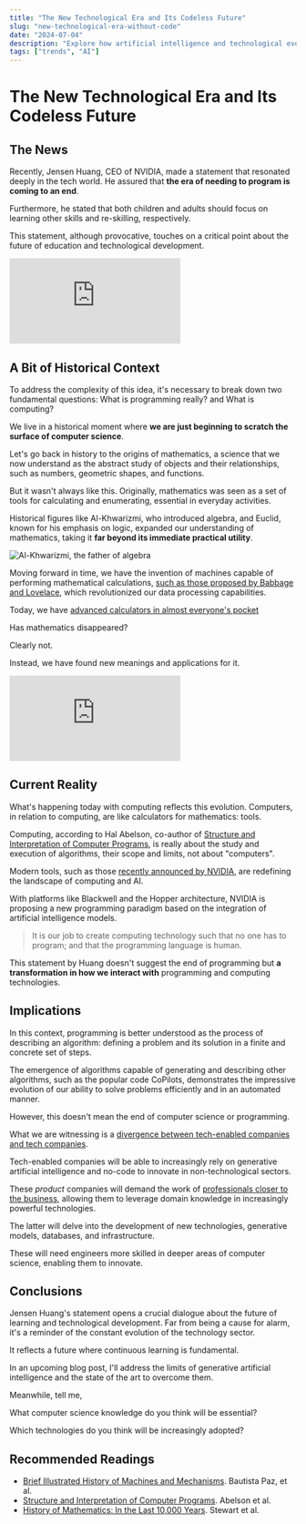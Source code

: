 ```yaml
---
title: "The New Technological Era and Its Codeless Future"
slug: "new-technological-era-without-code"
date: "2024-07-04"
description: "Explore how artificial intelligence and technological evolution are redefining programming. Discover the codeless future and its implications for education and technological development."
tags: ["trends", "AI"]
---
```


# The New Technological Era and Its Codeless Future

## The News

Recently, Jensen Huang, CEO of NVIDIA, made a statement that resonated deeply in the tech world. He assured that **the era of needing to program is coming to an end**.

Furthermore, he stated that both children and adults should focus on learning other skills and re-skilling, respectively.

This statement, although provocative, touches on a critical point about the future of education and technological development.

<div class="youtube-embed">
<iframe src="https://www.youtube.com/embed/6Lcy2N3YcIs?si=xLgR8b4-_IjE2DAY" title="YouTube video player" frameborder="0" allow="accelerometer; autoplay; clipboard-write; encrypted-media; gyroscope; picture-in-picture; web-share" referrerpolicy="strict-origin-when-cross-origin" allowfullscreen></iframe>
</div>

## A Bit of Historical Context

To address the complexity of this idea, it's necessary to break down two fundamental questions: What is programming really? and What is computing?

We live in a historical moment where **we are just beginning to scratch the surface of computer science**.

Let's go back in history to the origins of mathematics, a science that we now understand as the abstract study of objects and their relationships, such as numbers, geometric shapes, and functions.

But it wasn't always like this. Originally, mathematics was seen as a set of tools for calculating and enumerating, essential in everyday activities.

Historical figures like Al-Khwarizmi, who introduced algebra, and Euclid, known for his emphasis on logic, expanded our understanding of mathematics, taking it **far beyond its immediate practical utility**.

![Al-Khwarizmi, the father of algebra](/2024-07-04-nueva-era-tecnologica-sin-codigo/al-juarismi.png)

Moving forward in time, we have the invention of machines capable of performing mathematical calculations, [such as those proposed by Babbage and Lovelace](https://www.themarginalian.org/2015/06/15/the-thrilling-adventures-of-lovelace-and-babbage-sydney-padua/), which revolutionized our data processing capabilities.

Today, we have [advanced calculators in almost everyone's pocket](https://news.un.org/es/story/2023/12/1526712)

Has mathematics disappeared?

Clearly not.

Instead, we have found new meanings and applications for it.

<div class="youtube-embed">
<iframe src="https://www.youtube.com/embed/AHST5m31L3o?si=djfxGvLg_1FE56bM" title="YouTube video player" frameborder="0" allow="accelerometer; autoplay; clipboard-write; encrypted-media; gyroscope; picture-in-picture; web-share" referrerpolicy="strict-origin-when-cross-origin" allowfullscreen></iframe>
</div>

## Current Reality

What's happening today with computing reflects this evolution. Computers, in relation to computing, are like calculators for mathematics: tools.

Computing, according to Hal Abelson, co-author of [Structure and Interpretation of Computer Programs](https://www.amazon.com/Structure-Interpretation-Computer-Programs-Engineering/dp/0262510871), is really about the study and execution of algorithms, their scope and limits, not about "computers".

Modern tools, such as those [recently announced by NVIDIA](https://www.nvidia.com/es-la/data-center/technologies/blackwell-architecture/), are redefining the landscape of computing and AI.

With platforms like Blackwell and the Hopper architecture, NVIDIA is proposing a new programming paradigm based on the integration of artificial intelligence models.

> It is our job to create computing technology such that no one has to program; and that the programming language is human.

This statement by Huang doesn't suggest the end of programming but **a transformation in how we interact with** programming and computing technologies.

## Implications

In this context, programming is better understood as the process of describing an algorithm: defining a problem and its solution in a finite and concrete set of steps.

The emergence of algorithms capable of generating and describing other algorithms, such as the popular code CoPilots, demonstrates the impressive evolution of our ability to solve problems efficiently and in an automated manner.

However, this doesn't mean the end of computer science or programming.

What we are witnessing is a [divergence between tech-enabled companies and tech companies](https://www.karllhughes.com/posts/high-tech-enabled#:~:text=As%20Erik%20Huberman%2C%20CEO%20of,today%20are%20tech%20enabled%20businesses.).

Tech-enabled companies will be able to increasingly rely on generative artificial intelligence and no-code to innovate in non-technological sectors.

These *product* companies will demand the work of [professionals closer to the business](https://posthog.com/blog/what-is-a-product-engineer), allowing them to leverage domain knowledge in increasingly powerful technologies.

The latter will delve into the development of new technologies, generative models, databases, and infrastructure.

These will need engineers more skilled in deeper areas of computer science, enabling them to innovate.

## Conclusions

Jensen Huang's statement opens a crucial dialogue about the future of learning and technological development. Far from being a cause for alarm, it's a reminder of the constant evolution of the technology sector.

It reflects a future where continuous learning is fundamental.

In an upcoming blog post, I'll address the limits of generative artificial intelligence and the state of the art to overcome them.

Meanwhile, tell me,

What computer science knowledge do you think will be essential?

Which technologies do you think will be increasingly adopted?

## Recommended Readings

* [Brief Illustrated History of Machines and Mechanisms](https://link.springer.com/book/10.1007/978-90-481-2512-8). Bautista Paz, et al.
* [Structure and Interpretation of Computer Programs](https://www.amazon.com/Structure-Interpretation-Computer-Programs-Engineering/dp/0262510871). Abelson et al.
* [History of Mathematics: In the Last 10,000 Years](https://www.amazon.com/-/es/Ian-Stewart/dp/8498923298). Stewart et al.